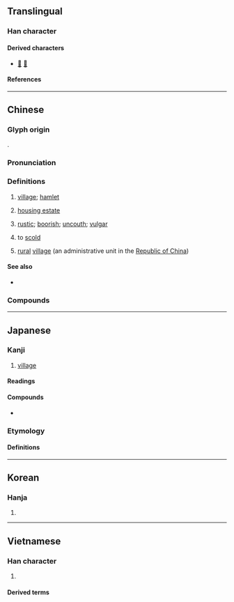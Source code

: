 {{also|材|付|邨}}
{{character info}}
==Translingual==
{{stroke order|strokes=7}}

===Han character===
{{Han char|rn=75|rad=木|as=03|sn=7|four=44900|canj=DDI|ids=⿰木寸}}

====Derived characters====
* [[𠴘]] [[𢚳]]

====References====
{{Han ref|kx=0511.170|dkj=14464|dj=0896.050|hdz=21158.020|uh=6751}}

----

==Chinese==
{{zh-forms|alt=邨}}

===Glyph origin===
{{Han etym}}
{{Han compound|木|寸|ls=psc|c1=s|c2=p|t1=tree}}.

===Pronunciation===
{{zh-pron
|m=cūn,er=y
|m-s=
|c=cyun1
|c-t=
|g=
|h=pfs=chhûn
|j=
|mb=
|md=chŏng
|mn=chhun/chhoan/qz,tw,xm:chhng
|mn_note=chhun - literary; chhoan/chhng - vernacular
|mn-t=ceng1
|w=1tshen
|x=
|mc=y
|oc=y
|cat=n,a,v
}}

===Definitions===
{{zh-hanzi}}

# [[village]]; [[hamlet]]
#: {{zh-x|農村|rural area, village, countryside}}
#: {{zh-x|鄉村|rural area, village, countryside}}
# {{lb|zh|especially|Hong Kong}} [[housing estate]]
# {{lb|zh|attributive}} [[rustic]]; [[boorish]]; [[uncouth]]; [[vulgar]]
# {{lb|zh|Beijing}} to [[scold]] {{rfclarify|zh}}
# [[rural]] [[village]] (an administrative unit in the [[Republic of China]])

====See also====
* {{zh-l|城}}

===Compounds===
{{zh-der|度假村|丁村遺址|山村|乾村沙|三家村|尋村轉疃|千村萬落|地球村|專業村|中興新村|村校|村夫|村學|村聲潑嗓|村子|村長|村沙|模範村|村村勢勢|杏花村|村閒|村塾|村夫子|村牛|村夫野老|村歌|村紂|村老子|村強|村夫俗子|村疃|村虔|撒村|文化村|村塢|眷村|村野|村俗|村人|當村|發村|村錢|村墟|村務酒|村鎮|村生泊長|村郎|村沙樣勢|村氣|村居野店|村里|村天樂|漁村|村路歧|村莊|村民|村務|村書|村廝|村話|村落|村筋俗骨|村潑|村學究|村婦|村姑|賽村社|農村|荒村|鄉村音樂|雨村曲話|鄰村|鄉村社區|鄉村|集村|自然村|翠亨村|唐村|安村|孟村|高村|樟村坪|鄧村|小村|趙村|大村|圍村|村貌|村容|村雨}}

{{zh-cat|Administrative divisions}}

----

==Japanese==

===Kanji===
{{ja-kanji|grade=1|rs=木03}}

# [[village]]

====Readings====
{{ja-readings
|goon=そん
|kanon=そん
|kun=むら-
|nanori=え, むた, ら
}}

====Compounds====
* {{ja-r|村%落|そん%らく|[[village]], [[hamlet]]}}

===Etymology===
{{ja-kanjitab|むら|yomi=k}}

====Definitions====
{{ja-see|むら}}

----

==Korean==

===Hanja===
{{ko-hanja|마을|촌}}

# {{hanja form of|촌|[[village]]}}

----

==Vietnamese==

===Han character===
{{vi-readings|reading=[[thôn]], [[thon]], [[thun]], [[chon]], [[chôn]], [[thuôn]], [[thuốn]], [[xóm]]|rs=木03}}

# {{rfdef|vi|sort=木03}}

====Derived terms====
{{der3|vi
|{{vi-l|孤村|cô thôn|}}
|{{vi-l|鄉村|hương thôn|}}
|{{vi-l|农村|nông thôn|}}
|{{vi-l||thôn ấp|村邑}}
|{{vi-l||thôn bản|}}
|{{vi-l||thôn dã|}}
|{{vi-l|村民|thôn dân|}}
|{{vi-l||thôn hương|}}
|{{vi-l||thôn nữ|}}
|{{vi-l|村塢|thôn ổ|}}
|{{vi-l|村塢|thôn ổ|}}
|{{vi-l||thôn quê|}}
|{{vi-l|村莊|thôn trang|}}
|{{vi-l||thôn trưởng|}}
|{{vi-l||thôn xóm|}}
|{{vi-l||trưởng thôn|}}
|{{vi-l||xóm thôn|}}
}}